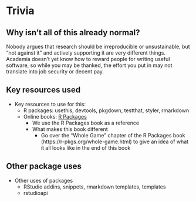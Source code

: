 # Trivia

<!-- Things to add that might be interesting or cool bits of facts or thoughts, but  -->
<!-- that don't fit exactly into the overall book. -->

## Why isn't all of this already normal?

Nobody argues that research should be irreproducible or unsustainable,
but "not against it" and actively supporting it are very different things.
Academia doesn't yet know how to reward people for writing useful software,
so while you may be thanked,
the effort you put in may not translate into job security or decent pay.

## Key resources used

- Key resources to use for this:
  - R packages: usethis, devtools, pkgdown, testthat, styler, rmarkdown
  - Online books: [R Packages](https://r-pkgs.org/) 
    - We use the R Packages book as a reference
    - What makes this book different
        - Go over the "Whole Game" chapter of the R Packages book (https://r-pkgs.org/whole-game.html)
        to give an idea of what it all looks like in the end of this book

## Other package uses

- Other uses of packages
    - RStudio addins, snippets, rmarkdown templates, templates
    - rstudioapi
